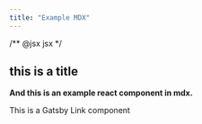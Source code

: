 ```yaml
---
title: "Example MDX"
---
```


/** @jsx jsx */

## this is a title

**And this is an example react component in mdx.**

<Link
  to="/"
  sx={{
    color: `primary`,
  }}
>
  This is a Gatsby Link component
</Link>
